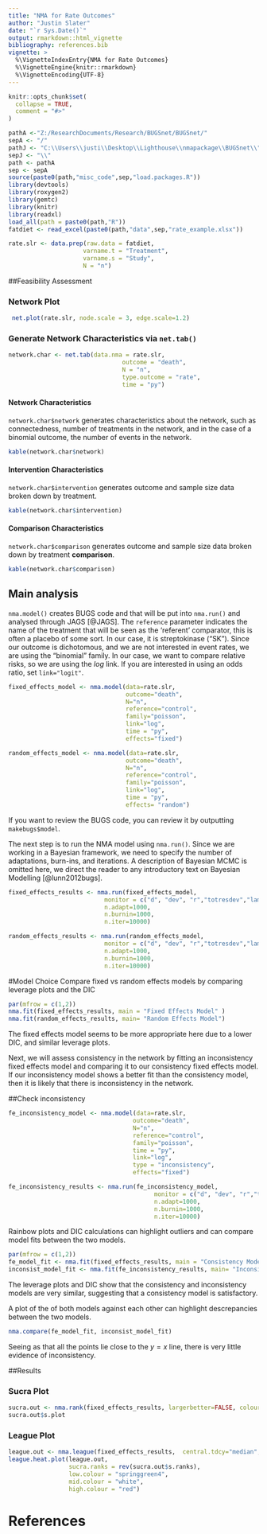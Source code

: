 ```yaml
---
title: "NMA for Rate Outcomes"
author: "Justin Slater"
date: "`r Sys.Date()`"
output: rmarkdown::html_vignette
bibliography: references.bib
vignette: >
  %\VignetteIndexEntry{NMA for Rate Outcomes}
  %\VignetteEngine{knitr::rmarkdown}
  %\VignetteEncoding{UTF-8}
---
```


```r
knitr::opts_chunk$set(
  collapse = TRUE,
  comment = "#>"
)
```


```r
pathA <-"Z:/ResearchDocuments/Research/BUGSnet/BUGSnet/"
sepA <- "/"
pathJ <- "C:\\Users\\justi\\Desktop\\Lighthouse\\nmapackage\\BUGSnet\\"
sepJ <- "\\"
path <- pathA
sep <- sepA
source(paste0(path,"misc_code",sep,"load.packages.R"))
library(devtools)
library(roxygen2)
library(gemtc)
library(knitr)
library(readxl)
load_all(path = paste0(path,"R"))
fatdiet <- read_excel(paste0(path,"data",sep,"rate_example.xlsx"))
```

``` r
rate.slr <- data.prep(raw.data = fatdiet,
                     varname.t = "Treatment",
                     varname.s = "Study",
                     N = "n")
```

##Feasibility Assessment

### Network Plot


```r
 net.plot(rate.slr, node.scale = 3, edge.scale=1.2)
```


### Generate Network Characteristics via `net.tab()`

```r
network.char <- net.tab(data.nma = rate.slr,
                                outcome = "death",
                                N = "n",
                                type.outcome = "rate",
                                time = "py")
```

#### Network Characteristics
`network.char$network` generates characteristics about the network, such as connectedness, number of treatments in the network, and in the case of a binomial outcome, the number of events in the network.
```r
kable(network.char$network)
```

#### Intervention Characteristics
`network.char$intervention` generates outcome and sample size data broken down by treatment.

```r
kable(network.char$intervention)
```

#### Comparison Characteristics
`network.char$comparison` generates outcome and sample size data broken down by treatment **comparison**.
```r
kable(network.char$comparison)
```

## Main analysis
`nma.model()` creates BUGS code and that will be put into `nma.run()` and analysed through JAGS [@JAGS]. The `reference` parameter indicates the name of the treatment that will be seen as the 'referent' comparator, this is often a placebo of some sort. In our case, it is streptokinase ("SK"). Since our outcome is dichotomous, and we are not interested in event rates, we are using the "binomial" family. In our case, we want to compare relative risks, so we are using the $log$ link. If you are interested in using an odds ratio, set `link="logit"`.
```r
fixed_effects_model <- nma.model(data=rate.slr,
                                 outcome="death",
                                 N="n",
                                 reference="control",
                                 family="poisson",
                                 link="log",
                                 time = "py",
                                 effects="fixed")

random_effects_model <- nma.model(data=rate.slr,
                                 outcome="death",
                                 N="n",
                                 reference="control",
                                 family="poisson",
                                 link="log",
                                 time = "py",
                                 effects= "random")

```

If you want to review the BUGS code, you can review it by outputting `makebugs$model`. 

The next step is to run the NMA model using `nma.run()`. Since we are working in a Bayesian framework, we need to specify the number of adaptations, burn-ins, and iterations. A description of Bayesian MCMC is omitted here, we direct the reader to any introductory text on Bayesian Modelling [@lunn2012bugs].

```r
fixed_effects_results <- nma.run(fixed_effects_model,
                           monitor = c("d", "dev", "r","totresdev","lambda", "theta"),
                           n.adapt=1000,
                           n.burnin=1000,
                           n.iter=10000)

random_effects_results <- nma.run(random_effects_model,
                           monitor = c("d", "dev", "r","totresdev","lambda", "theta"),
                           n.adapt=1000,
                           n.burnin=1000,
                           n.iter=10000)

```

#Model Choice
Compare fixed vs random effects models by comparing leverage plots and the DIC
```r
par(mfrow = c(1,2))
nma.fit(fixed_effects_results, main = "Fixed Effects Model" )
nma.fit(random_effects_results, main= "Random Effects Model")
```

The fixed effects model seems to be more appropriate here due to a lower DIC, and similar leverage plots.

Next, we will assess consistency in the network by fitting an inconsistency fixed effects model and comparing it to our
consistency fixed effects model. If our inconsistency model shows a better fit than the consistency model, then 
it is likely that there is inconsistency in the network.

##Check inconsistency
```r
fe_inconsistency_model <- nma.model(data=rate.slr,
                                   outcome="death",
                                   N="n",
                                   reference="control",
                                   family="poisson",
                                   time = "py",
                                   link="log",
                                   type = "inconsistency",
                                   effects="fixed")

fe_inconsistency_results <- nma.run(fe_inconsistency_model,
                                         monitor = c("d", "dev", "r","totresdev","lambda", "theta"),
                                         n.adapt=1000,
                                         n.burnin=1000,
                                         n.iter=10000)

```

Rainbow plots and DIC calculations can highlight outliers and can compare model fits between the two models. 
```r
par(mfrow = c(1,2))
fe_model_fit <- nma.fit(fixed_effects_results, main = "Consistency Model" )
inconsist_model_fit <- nma.fit(fe_inconsistency_results, main= "Inconsistency Model")
```
The leverage plots and DIC show that the consistency and inconsistency models are very similar, suggesting that
a consistency model is satisfactory.

A plot of the \code{pmdev} of both models against each other can highlight descrepancies between the two models.
```r
nma.compare(fe_model_fit, inconsist_model_fit)
```

Seeing as that all the points lie close to the $y=x$ line, there is very little evidence of inconsistency.

##Results

### Sucra Plot
```r
sucra.out <- nma.rank(fixed_effects_results, largerbetter=FALSE, colour.set= "Set1")
sucra.out$s.plot
```

### League Plot
```r
league.out <- nma.league(fixed_effects_results,  central.tdcy="median", layout="long")
league.heat.plot(league.out, 
                 sucra.ranks = rev(sucra.out$s.ranks), 
                 low.colour = "springgreen4", 
                 mid.colour = "white",
                 high.colour = "red")
```

# References
